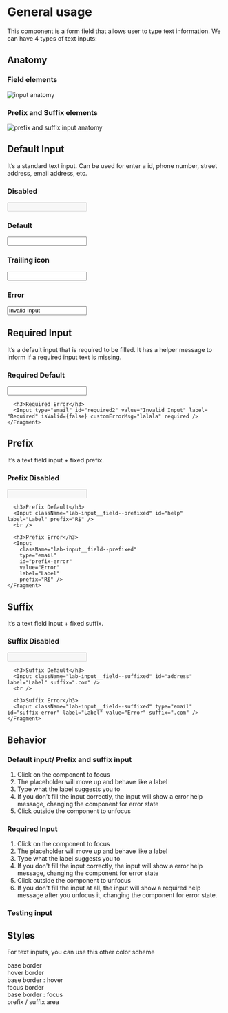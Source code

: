 

<Meta title="Components | Text Inputs" component={Input} />


# General usage

This component is a form field that allows user to type text information.
We can have 4 types of text inputs:

## Anatomy

### Field elements
![input anatomy](docs/anatomy.png)

### Prefix and Suffix elements
![prefix and suffix input anatomy](docs/anatomy-02.png)
<br />

## Default Input

It’s a standard text input. Can be used for enter a id, phone number, street address, email address, etc.

<Preview>
  <Story name="Default Input">
    <Fragment>
      <h3>Disabled</h3>
      <Input type="text" id="disabled" label="Disabled" disabled />
      <br />
      <h3>Default</h3>
      <Input id="id" label="Label" />
      <br />
      <h3>Trailing icon</h3>
      <Input id="id2" label="Label" icon="eye-opened" iconColor="mineral70" />
      <br />
      <h3>Error</h3>
      <Input type="email" id="error" label="Name" value="Invalid Input" isValid={false} customErrorMsg="lalala" />
    </Fragment>
  </Story>
</Preview>

## Required Input

It’s a default input that is required to be filled. It has a helper message to inform if a required input text is missing.

<Preview>
  <Story name="Required Input">
    <Fragment>
      <h3>Required Default</h3>
      <Input type="text" id="required" label= "Label" helpMessage="Help message" required />
      
      <h3>Required Error</h3>
      <Input type="email" id="required2" value="Invalid Input" label= "Required" isValid={false} customErrorMsg="lalala" required />
    </Fragment>
  </Story>
</Preview>

## Prefix

It’s a text field input + fixed prefix.

<Preview>
  <Story name="Prefix Input">
    <Fragment>
      <h3>Prefix Disabled</h3>
      <Input className="lab-input__field--prefixed" id="prefix" label="Label" prefix="R$" disabled />
      <br />
      
      <h3>Prefix Default</h3>
      <Input className="lab-input__field--prefixed" id="help" label="Label" prefix="R$" />
      <br />
      
      <h3>Prefix Error</h3>
      <Input
        className="lab-input__field--prefixed"
        type="email"
        id="prefix-error"
        value="Error"
        label="Label"
        prefix="R$" />
    </Fragment>
  </Story>
</Preview>

## Suffix

It’s a text field input + fixed suffix.

<Preview>
  <Story name="Suffix Input">
    <Fragment>
      <h3>Suffix Disabled</h3>
      <Input className="lab-input__field--suffixed" id="suffix" label="Label" suffix=".com" disabled />
      <br/>
      
      <h3>Suffix Default</h3>
      <Input className="lab-input__field--suffixed" id="address" label="Label" suffix=".com" />
      <br />
      
      <h3>Suffix Error</h3>
      <Input className="lab-input__field--suffixed" type="email" id="suffix-error" label="Label" value="Error" suffix=".com" />
    </Fragment>
  </Story>
</Preview>

## Behavior
### Default input/ Prefix and suffix input

1. Click on the component to focus
2. The placeholder will move up and behave like a label
3. Type what the label suggests you to
4. If you don't fill the input correctly, the input will show a error help message,
changing the component for error state
5. Click outside the component to unfocus

### Required Input

1. Click on the component to focus
2. The placeholder will move up and behave like a label
3. Type what the label suggests you to
4. If you don't fill the input correctly,
the input will show a error help message, changing the component for error state
5. Click outside the component to unfocus
6. If you don't fill the input at all, the input will show a required help
message after you unfocus it, changing the component for error state.

### Testing input

<Preview>
  <Story name="Testing">
  <Fragment>
    <InputBehaviorTest />
  </Fragment>
  </Story>
</Preview>

## Styles

For text inputs, you can use this other color scheme
<Preview>
  <Story name="Styles">
  <Fragment>
    <div className="input-colors base">
      base border
    </div>
    <div className="input-colors hover">
      <span>hover border</span>
    </div>
    <div className="input-colors hover-border">
      base border : hover
    </div>
    <div className="input-colors focus">
      focus border
    </div>
    <div className="input-colors focus-border">
      base border : focus    
    </div>
    <div className="input-colors prefix">
      prefix / suffix area    
    </div>
  </Fragment>
  </Story>
</Preview>
